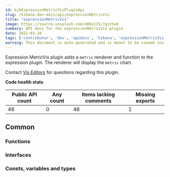 ```yaml
---
id: kibExpressionMetricVisPluginApi
slug: /kibana-dev-docs/api/expressionMetricVis
title: "expressionMetricVis"
image: https://source.unsplash.com/400x175/?github
summary: API docs for the expressionMetricVis plugin
date: 2022-03-28
tags: ['contributor', 'dev', 'apidocs', 'kibana', 'expressionMetricVis']
warning: This document is auto-generated and is meant to be viewed inside our experimental, new docs system. Reach out in #docs-engineering for more info.
---
```


Expression MetricVis plugin adds a `metric` renderer and function to the expression plugin. The renderer will display the `metric` chart.

Contact [Vis Editors](https://github.com/orgs/elastic/teams/kibana-vis-editors) for questions regarding this plugin.

**Code health stats**

| Public API count  | Any count | Items lacking comments | Missing exports |
|-------------------|-----------|------------------------|-----------------|
| 46 | 0 | 46 | 1 |

## Common

### Functions
<DocDefinitionList data={expressionMetricVisObj.common.functions}/>

### Interfaces
<DocDefinitionList data={expressionMetricVisObj.common.interfaces}/>

### Consts, variables and types
<DocDefinitionList data={expressionMetricVisObj.common.misc}/>

